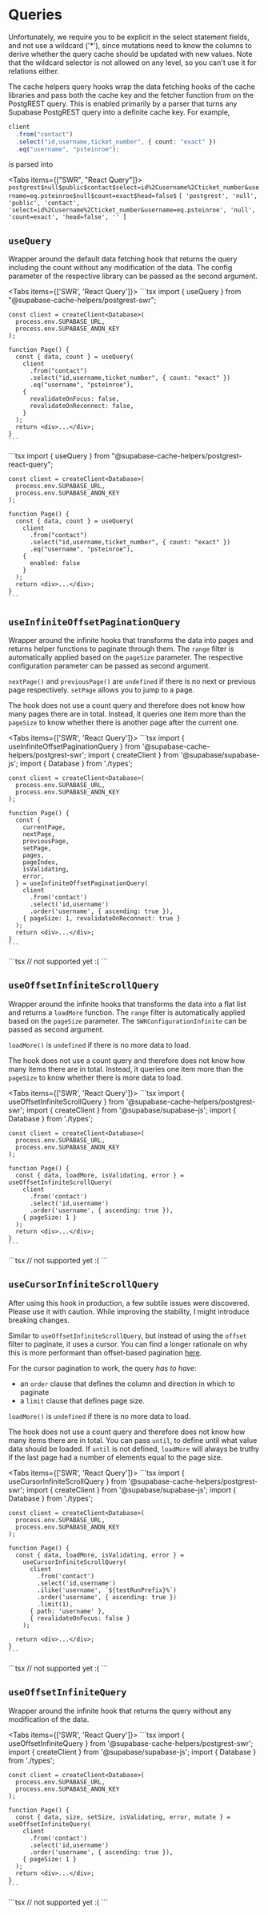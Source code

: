 
# Queries

<Callout emoji="⚠️ ">
  Unfortunately, we require you to be explicit in the select statement fields,
  and not use a wildcard ('*'), since mutations need to know the columns to
  derive whether the query cache should be updated with new values. Note that
  the wildcard selector is not allowed on any level, so you can't use it for
  relations either.
</Callout>

The cache helpers query hooks wrap the data fetching hooks of the cache libraries and pass both the cache key and the fetcher function from on the PostgREST query. This is enabled primarily by a parser that turns any Supabase PostgREST query into a definite cache key. For example,

```ts
client
  .from("contact")
  .select("id,username,ticket_number", { count: "exact" })
  .eq("username", "psteinroe");
```

is parsed into

<Tabs items={["SWR", "React Query"]}>
  <Tab>
    `postgrest$null$public$contact$select=id%2Cusername%2Cticket_number&username=eq.psteinroe$null$count=exact$head=false$`
  </Tab>
  <Tab>
    `[ 'postgrest', 'null', 'public', 'contact',
    'select=id%2Cusername%2Cticket_number&username=eq.psteinroe', 'null',
    'count=exact', 'head=false', '' ]`
  </Tab>
</Tabs>

## `useQuery`

Wrapper around the default data fetching hook that returns the query including the count without any modification of the data. The config parameter of the respective library can be passed as the second argument.

<Tabs items={['SWR', 'React Query']}>
  <Tab>
    ```tsx
    import { useQuery } from "@supabase-cache-helpers/postgrest-swr";

    const client = createClient<Database>(
      process.env.SUPABASE_URL,
      process.env.SUPABASE_ANON_KEY
    );

    function Page() {
      const { data, count } = useQuery(
        client
          .from("contact")
          .select("id,username,ticket_number", { count: "exact" })
          .eq("username", "psteinroe"),
        {
          revalidateOnFocus: false,
          revalidateOnReconnect: false,
        }
      );
      return <div>...</div>;
    }
    ```

  </Tab>
  <Tab>
    ```tsx
    import { useQuery } from "@supabase-cache-helpers/postgrest-react-query";

    const client = createClient<Database>(
      process.env.SUPABASE_URL,
      process.env.SUPABASE_ANON_KEY
    );

    function Page() {
      const { data, count } = useQuery(
        client
          .from("contact")
          .select("id,username,ticket_number", { count: "exact" })
          .eq("username", "psteinroe"),
        {
          enabled: false
        }
      );
      return <div>...</div>;
    }
    ```

  </Tab>
</Tabs>

## `useInfiniteOffsetPaginationQuery`

Wrapper around the infinite hooks that transforms the data into pages and returns helper functions to paginate through them. The `range` filter is automatically applied based on the `pageSize` parameter. The respective configuration parameter can be passed as second argument.

`nextPage()` and `previousPage()` are `undefined` if there is no next or previous page respectively. `setPage` allows you to jump to a page.

The hook does not use a count query and therefore does not know how many pages there are in total. Instead, it queries one item more than the `pageSize` to know whether there is another page after the current one.

<Tabs items={['SWR', 'React Query']}>
  <Tab>
    ```tsx
    import { useInfiniteOffsetPaginationQuery } from '@supabase-cache-helpers/postgrest-swr';
    import { createClient } from '@supabase/supabase-js';
    import { Database } from './types';

    const client = createClient<Database>(
      process.env.SUPABASE_URL,
      process.env.SUPABASE_ANON_KEY
    );

    function Page() {
      const {
        currentPage,
        nextPage,
        previousPage,
        setPage,
        pages,
        pageIndex,
        isValidating,
        error,
      } = useInfiniteOffsetPaginationQuery(
        client
          .from('contact')
          .select('id,username')
          .order('username', { ascending: true }),
        { pageSize: 1, revalidateOnReconnect: true }
      );
      return <div>...</div>;
    }
    ```

  </Tab>
  <Tab>
  ```tsx
  // not supported yet :(
  ```
  </Tab>
</Tabs>

## `useOffsetInfiniteScrollQuery`

Wrapper around the infinite hooks that transforms the data into a flat list and returns a `loadMore` function. The `range` filter is automatically applied based on the `pageSize` parameter. The `SWRConfigurationInfinite` can be passed as second argument.

`loadMore()` is `undefined` if there is no more data to load.

The hook does not use a count query and therefore does not know how many items there are in total. Instead, it queries one item more than the `pageSize` to know whether there is more data to load.

<Tabs items={['SWR', 'React Query']}>
  <Tab>
    ```tsx
    import { useOffsetInfiniteScrollQuery } from '@supabase-cache-helpers/postgrest-swr';
    import { createClient } from '@supabase/supabase-js';
    import { Database } from './types';

    const client = createClient<Database>(
      process.env.SUPABASE_URL,
      process.env.SUPABASE_ANON_KEY
    );

    function Page() {
      const { data, loadMore, isValidating, error } = useOffsetInfiniteScrollQuery(
        client
          .from('contact')
          .select('id,username')
          .order('username', { ascending: true }),
        { pageSize: 1 }
      );
      return <div>...</div>;
    }
    ```

  </Tab>
  <Tab>
  ```tsx
  // not supported yet :(
  ```
  </Tab>
</Tabs>

## `useCursorInfiniteScrollQuery`

<Callout emoji="⚠️">
  After using this hook in production, a few subtile issues were discovered.
  Please use it with caution. While improving the stability, I might introduce
  breaking changes.
</Callout>

Similar to `useOffsetInfiniteScrollQuery`, but instead of using the `offset` filter to paginate, it uses a cursor. You can find a longer rationale on why this is more performant than offset-based pagination [here](https://the-guild.dev/blog/graphql-cursor-pagination-with-postgresql#).

For the cursor pagination to work, the query _has to have_:

- an `order` clause that defines the column and direction in which to paginate
- a `limit` clause that defines page size.

`loadMore()` is `undefined` if there is no more data to load.

The hook does not use a count query and therefore does not know how many items there are in total. You can pass `until`, to define until what value data should be loaded. If `until` is not defined, `loadMore` will always be truthy if the last page had a number of elements equal to the page size.

<Tabs items={['SWR', 'React Query']}>
  <Tab>
    ```tsx
    import { useCursorInfiniteScrollQuery } from '@supabase-cache-helpers/postgrest-swr';
    import { createClient } from '@supabase/supabase-js';
    import { Database } from './types';

    const client = createClient<Database>(
      process.env.SUPABASE_URL,
      process.env.SUPABASE_ANON_KEY
    );

    function Page() {
      const { data, loadMore, isValidating, error } =
        useCursorInfiniteScrollQuery(
          client
            .from('contact')
            .select('id,username')
            .ilike('username', `${testRunPrefix}%`)
            .order('username', { ascending: true })
            .limit(1),
          { path: 'username' },
          { revalidateOnFocus: false }
        );

      return <div>...</div>;
    }
    ```

  </Tab>
  <Tab>
  ```tsx
  // not supported yet :(
  ```
  </Tab>
</Tabs>

## `useOffsetInfiniteQuery`

Wrapper around the infinite hook that returns the query without any modification of the data.

<Tabs items={['SWR', 'React Query']}>
  <Tab>
    ```tsx
    import { useOffsetInfiniteQuery } from '@supabase-cache-helpers/postgrest-swr';
    import { createClient } from '@supabase/supabase-js';
    import { Database } from './types';

    const client = createClient<Database>(
      process.env.SUPABASE_URL,
      process.env.SUPABASE_ANON_KEY
    );

    function Page() {
      const { data, size, setSize, isValidating, error, mutate } = useOffsetInfiniteQuery(
        client
          .from('contact')
          .select('id,username')
          .order('username', { ascending: true }),
        { pageSize: 1 }
      );
      return <div>...</div>;
    }
    ```

  </Tab>
  <Tab>
  ```tsx
  // not supported yet :(
  ```
  </Tab>
</Tabs>
